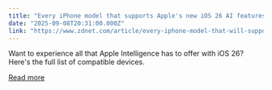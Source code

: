 ```yaml
---
title: "Every iPhone model that supports Apple's new iOS 26 AI features (and no, its not just the iPhone 17)"
date: "2025-09-08T20:31:00.000Z"
link: "https://www.zdnet.com/article/every-iphone-model-that-will-support-apples-upcoming-ai-features-including-the-new-siri/"
---
```


Want to experience all that Apple Intelligence has to offer with iOS 26? Here's the full list of compatible devices.

[Read more](https://www.zdnet.com/article/every-iphone-model-that-will-support-apples-upcoming-ai-features-including-the-new-siri/)
